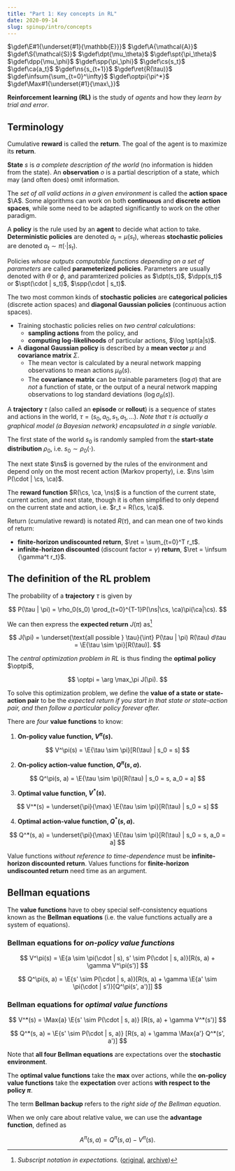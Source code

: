 ```yaml
---
title: "Part 1: Key concepts in RL"
date: 2020-09-14
slug: spinup/intro/concepts
---
```


$\gdef\E#1{\underset{#1}{\mathbb{E}}}$
$\gdef\A{\mathcal{A}}$
$\gdef\S{\mathcal{S}}$
$\gdef\dpt{\mu_\theta}$
$\gdef\spt{\pi_\theta}$
$\gdef\dpp{\mu_\phi}$
$\gdef\spp{\pi_\phi}$
$\gdef\cs{s_t}$       <!-- current state -->
$\gdef\ca{a_t}$       <!-- current action -->
$\gdef\ns{s_{t+1}}$   <!-- next state -->
$\gdef\ret{R(\tau)}$  <!-- return -->
$\gdef\infsum{\sum_{t=0}^\infty}$
$\gdef\optpi{\pi^*}$
$\gdef\Max#1{\underset{#1}{\max\,}}$

**Reinforcement learning (RL)** is the study of _agents_ and how they _learn by trial and error_.

## Terminology

Cumulative **reward** is called the **return**. The goal of the agent is to maximize its **return**.

**State** $s$ is _a complete description of the world_ (no information is hidden from the state). An **observation** $o$ is a partial description of a state, which may (and often does) omit information.

The _set of all valid actions in a given environment_ is called the **action space** $\A$. Some algorithms can work on both **continuous** and **discrete** **action spaces**, while some need to be adapted significantly to work on the other paradigm.

A **policy** is the rule used by an **agent** to decide what action to take. **Deterministic policies** are denoted $a_t = \mu(s_t)$, whereas **stochastic policies** are denoted $a_t \sim \pi(\cdot | s_t)$.

Policies _whose outputs computable functions depending on a set of parameters_ are called **parameterized policies**. Parameters are usually denoted with $\theta$ or $\phi$, and paramterized policies as $\dpt(s_t)$, $\dpp(s_t)$ or $\spt(\cdot | s_t)$, $\spp(\cdot | s_t)$.

The two most common kinds of **stochastic policies** are **categorical policies** (discrete action spaces) and **diagonal Gaussian policies** (continuous action spaces).
  - Training stochastic policies relies on _two central calculations_:
    - **sampling actions** from the policy, and
    - **computing log-likelihoods** of particular actions, $\log \spt(a|s)$.
  - A **diagonal Gaussian policy** is described by a **mean vector** $\mu$ and **covariance matrix** $\Sigma$.
    - The mean vector is calculated by a neural network mapping observations to mean actions $\mu_\theta(s)$.
    - The **covariance matrix** can be trainable parameters ($\log \sigma$) that are _not_ a function of state, or the output of a neural network mapping observations to log standard deviations ($\log \sigma_\theta(s)$).

A **trajectory** $\tau$ (also called an **episode** or **rollout**) is a sequence of states and actions in the world, $\tau = (s_0, a_0, s_1, a_1, ...)$. _Note that $\tau$ is actually a graphical model (a Bayesian network) encapsulated in a single variable._

The first state of the world $s_0$ is randomly sampled from the **start-state distribution** $\rho_0$, i.e. $s_0 \sim \rho_0(\cdot)$.

The next state $\ns$ is governed by the rules of the environment and depend only on the most recent action (Markov property), i.e. $\ns \sim P(\cdot | \cs, \ca)$.

The **reward function** $R(\cs, \ca, \ns)$ is a function of the current state, current action, and next state, though it is often simplified to only depend on the current state and action, i.e. $r_t = R(\cs, \ca)$.

Return (cumulative reward) is notated $R(\tau)$, and can mean one of two kinds of return:
  - **finite-horizon undiscounted return**, $\ret = \sum_{t=0}^T r_t$.
  - **infinite-horizon discounted** (discount factor = $\gamma$) **return**, $\ret = \infsum {\gamma^t r_t}$.


## The definition of the RL problem

The probability of a **trajectory** $\tau$ is given by

$$
P(\tau | \pi) = \rho_0(s_0) \prod_{t=0}^{T-1}P(\ns|\cs, \ca)\pi(\ca|\cs).
$$

We can then express the **expected return** $J(\pi)$ as[^expectation]

$$
J(\pi) = \underset{\text{all possible } \tau}{\int} P(\tau | \pi) R(\tau) d\tau = \E{\tau \sim \pi}[R(\tau)].
$$

The _central optimization problem in RL_ is thus finding the **optimal policy** $\optpi$,

$$
\optpi = \arg \max_\pi J(\pi).
$$

To solve this optimization problem, we define the **value of a state or state-action pair** to be the _expected return if you start in that state or state-action pair, and then follow a particular policy forever after._

There are _four_ **value functions** to know:
1. **On-policy value function, $V^\pi(s)$.**

$$
V^\pi(s) = \E{\tau \sim \pi}[R(\tau) | s_0 = s]
$$

2. **On-policy action-value function, $Q^\pi(s, a)$.**

$$
Q^\pi(s, a) = \E{\tau \sim \pi}[R(\tau) | s_0 = s, a_0 = a]
$$

3. **Optimal value function, $V^*(s)$.**

$$
V^*(s) = \underset{\pi}{\max} \E{\tau \sim \pi}[R(\tau) | s_0 = s]
$$

4. **Optimal action-value function, $Q^*(s, a)$.**

$$
Q^*(s, a) = \underset{\pi}{\max} \E{\tau \sim \pi}[R(\tau) | s_0 = s, a_0 = a]
$$

Value functions _without reference to time-dependence_ must be **infinite-horizon discounted return**. Values functions for **finite-horizon undiscounted return** need time as an argument.

## Bellman equations

The **value functions** have to obey special self-consistency equations known as the **Bellman equations** (i.e. the value functions actually are a system of equations).

### Bellman equations for _on-policy value functions_

$$
V^\pi(s) = \E{a \sim \pi(\cdot | s), s' \sim P(\cdot | s, a)}[R(s, a) + \gamma V^\pi(s')]
$$

$$
Q^\pi(s, a) = \E{s' \sim P(\cdot | s, a)}[R(s, a) + \gamma \E{a' \sim \pi(\cdot | s')}[Q^\pi(s', a')]]
$$

### Bellman equations for _optimal value functions_

$$
V^*(s) = \Max{a} \E{s' \sim P(\cdot | s, a)} [R(s, a) + \gamma V^*(s')]
$$

$$
Q^*(s, a) = \E{s' \sim P(\cdot | s, a)} [R(s, a) + \gamma \Max{a'} Q^*(s', a')]
$$

Note that **all four Bellman equations** are expectations over the **stochastic environment**.

The **optimal value functions** take the **max** over actions, while the **on-policy value functions** take the **expectation** over actions **with respect to the policy $\pi$**.

The term **Bellman backup** refers to the _right side of the Bellman equation_.

When we only care about relative value, we can use the **advantage function**, defined as

$$
A^\pi(s, a) = Q^\pi(s, a) - V^\pi(s).
$$

[^expectation]: _Subscript notation in expectations._ ([original](https://stats.stackexchange.com/questions/72613/subscript-notation-in-expectations), [archive](https://archive.is/SPvyM))
